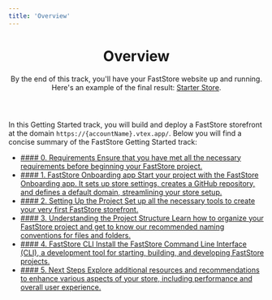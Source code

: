 ```yaml
---
title: 'Overview'
---
```


<header>

# Overview

By the end of this track, you'll have your FastStore website up and running. Here's an example of the final result: [Starter Store](https://starter.vtex.app).

</header>

In this Getting Started track, you will build and deploy a FastStore storefront at the domain `https://{accountName}.vtex.app/`. Below you will find a concise summary of the FastStore Getting Started track:

<ul class="nx-card-list">
  <li class="nx-card">
    <a href="/docs/getting-started-requirements">
      #### 0. Requirements
      Ensure that you have met all the necessary requirements before beginning your FastStore project.
    </a>
  </li>
  <li class="nx-card">
    <a href="/docs/getting-started/1-faststore-onboarding/overview">
      #### 1. FastStore Onboarding app
      Start your project with the FastStore Onboarding app. It sets up store settings, creates a GitHub repository, and defines a default domain, streamlining your store setup. 
    </a>
  </li>

  <li class="nx-card">
    <a href="/docs/getting-started/2-setting-up-the-project">
      #### 2. Setting Up the Project
      Set up all the necessary tools to create your very first FastStore storefront.
    </a>
  </li>

  <li class="nx-card">
    <a href="/docs/getting-started/3-project-structure">
      #### 3. Understanding the Project Structure
      Learn how to organize your FastStore project and get to know our recommended naming conventions for files and folders.
    </a>
  </li>

  <li class="nx-card">
    <a href="/docs/getting-started/4-faststore-cli">
      #### 4. FastStore CLI
      Install the FastStore Command Line Interface (CLI), a development tool for starting, building, and developing FastStore projects.
    </a>
  </li>

  <li class="nx-card">
    <a href="/docs/getting-started/5-next-steps">
      #### 5. Next Steps
      Explore additional resources and recommendations to enhance various aspects of your store, including performance and overall user experience.
    </a>
  </li>
</ul>
